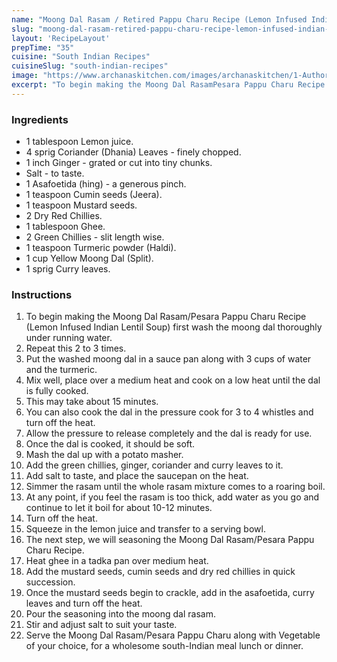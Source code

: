 ---
name: "Moong Dal Rasam / Retired Pappu Charu Recipe (Lemon Infused Indian Lentil Soup)"
slug: "moong-dal-rasam-retired-pappu-charu-recipe-lemon-infused-indian-lentil-soup"
layout: 'RecipeLayout'
prepTime: "35"
cuisine: "South Indian Recipes"
cuisineSlug: "south-indian-recipes"
image: "https://www.archanaskitchen.com/images/archanaskitchen/1-Author/Padma_Veeranki/Moong_Dal_RasamPesara_Pappu_Charu.jpg"
excerpt: "To begin making the Moong Dal RasamPesara Pappu Charu Recipe Lemon Infused Indian Lentil Soup first wash the moong dal thoroughly under running water"
---

### Ingredients

- 1 tablespoon Lemon juice.
- 4 sprig Coriander (Dhania) Leaves - finely chopped.
- 1 inch Ginger - grated or cut into tiny chunks.
- Salt - to taste.
- 1 Asafoetida (hing) - a generous pinch.
- 1 teaspoon Cumin seeds (Jeera).
- 1 teaspoon Mustard seeds.
- 2 Dry Red Chillies.
- 1 tablespoon Ghee.
- 2 Green Chillies - slit length wise.
- 1 teaspoon Turmeric powder (Haldi).
- 1 cup Yellow Moong Dal (Split).
- 1 sprig Curry leaves.

### Instructions

1. To begin making the Moong Dal Rasam/Pesara Pappu Charu Recipe (Lemon Infused Indian Lentil Soup) first wash the moong dal thoroughly under running water.
1. Repeat this 2 to 3 times.
1. Put the washed moong dal in a sauce pan along with 3 cups of water and the turmeric.
1. Mix well, place over a medium heat and cook on a low heat until the dal is fully cooked.
1. This may take about 15 minutes.
1. You can also cook the dal in the pressure cook for 3 to 4 whistles and turn off the heat.
1. Allow the pressure to release completely and the dal is ready for use.
1. Once the dal is cooked, it should be soft.
1. Mash the dal up with a potato masher.
1. Add the green chillies, ginger, coriander and curry leaves to it.
1. Add salt to taste, and place the saucepan on the heat.
1. Simmer the rasam until the whole rasam mixture comes to a roaring boil.
1. At any point, if you feel the rasam is too thick, add water as you go and continue to let it boil for about 10-12 minutes.
1. Turn off the heat.
1. Squeeze in the lemon juice and transfer to a serving bowl.
1. The next step, we will seasoning the Moong Dal Rasam/Pesara Pappu Charu Recipe.
1. Heat ghee in a tadka pan over medium heat.
1. Add the mustard seeds, cumin seeds and dry red chillies in quick succession.
1. Once the mustard seeds begin to crackle, add in the asafoetida, curry leaves and turn off the heat.
1. Pour the seasoning into the moong dal rasam.
1. Stir and adjust salt to suit your taste.
1. Serve the Moong Dal Rasam/Pesara Pappu Charu along with Vegetable of your choice, for a wholesome south-Indian meal lunch or dinner.
